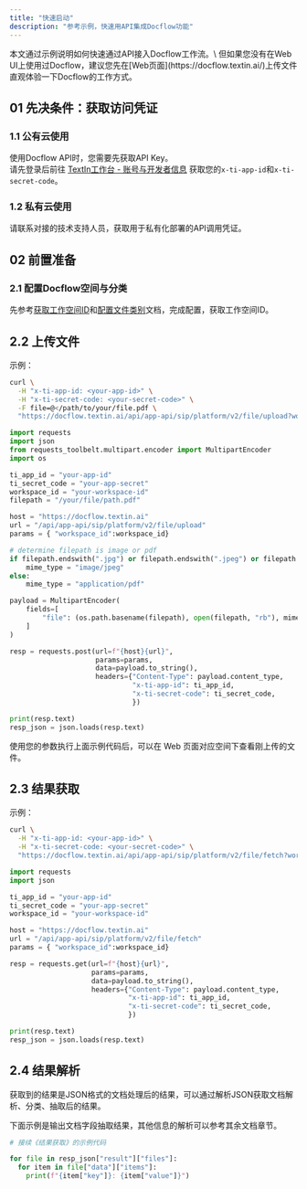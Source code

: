 ```yaml
---
title: "快速启动"
description: "参考示例，快速用API集成Docflow功能"
---
```


<Tip>
  本文通过示例说明如何快速通过API接入Docflow工作流。\
  但如果您没有在Web UI上使用过Docflow，建议您先在[Web页面](https://docflow.textin.ai/)上传文件直观体验一下Docflow的工作方式。
</Tip>

## 01 先决条件：获取访问凭证

### 1.1 公有云使用

使用Docflow API时，您需要先获取API Key。\
请先登录后前往 [TextIn工作台 - 账号与开发者信息](https://textin.ai/console/dashboard/setting) 获取您的`x-ti-app-id`和`x-ti-secret-code`。

### 1.2 私有云使用

请联系对接的技术支持人员，获取用于私有化部署的API调用凭证。

## 02 前置准备

### 2.1 配置Docflow空间与分类

先参考[获取工作空间ID](../08-faq/get_workspace_id)和[配置文件类别](../08-faq/setup_category)文档，完成配置，获取工作空间ID。

## 2.2 上传文件

示例：

<CodeGroup>

```bash curl icon=terminal wrap
curl \
  -H "x-ti-app-id: <your-app-id>" \
  -H "x-ti-secret-code: <your-secret-code>" \
  -F file=@</path/to/your/file.pdf \
  "https://docflow.textin.ai/api/app-api/sip/platform/v2/file/upload?workspace_id=<your-workspace-id>"
```


```python Python expandable {6,7,8,9} icon=python lines
import requests
import json
from requests_toolbelt.multipart.encoder import MultipartEncoder
import os

ti_app_id = "your-app-id"
ti_secret_code = "your-app-secret"
workspace_id = "your-workspace-id"
filepath = "/your/file/path.pdf"

host = "https://docflow.textin.ai"
url = "/api/app-api/sip/platform/v2/file/upload"
params = { "workspace_id":workspace_id}

# determine filepath is image or pdf
if filepath.endswith(".jpg") or filepath.endswith(".jpeg") or filepath.endswith(".png"):
    mime_type = "image/jpeg"
else:
    mime_type = "application/pdf"

payload = MultipartEncoder(
    fields=[
        "file": (os.path.basename(filepath), open(filepath, "rb"), mime_type),
    ]
)

resp = requests.post(url=f"{host}{url}", 
                     params=params, 
                     data=payload.to_string(), 
                     headers={"Content-Type": payload.content_type,
                              "x-ti-app-id": ti_app_id,
                              "x-ti-secret-code": ti_secret_code,
                              })

print(resp.text)
resp_json = json.loads(resp.text)
```

</CodeGroup>

使用您的参数执行上面示例代码后，可以在 Web 页面对应空间下查看刚上传的文件。

## 2.3 结果获取

示例：

<CodeGroup>

```bash curl icon=terminal wrap
curl \
  -H "x-ti-app-id: <your-app-id>" \
  -H "x-ti-secret-code: <your-secret-code>" \
  "https://docflow.textin.ai/api/app-api/sip/platform/v2/file/fetch?workspace_id=<your-workspace-id>"
```


```python Python expandable {4,5,6} icon=python lines
import requests
import json

ti_app_id = "your-app-id"
ti_secret_code = "your-app-secret"
workspace_id = "your-workspace-id"

host = "https://docflow.textin.ai"
url = "/api/app-api/sip/platform/v2/file/fetch"
params = { "workspace_id":workspace_id}

resp = requests.get(url=f"{host}{url}", 
                    params=params, 
                    data=payload.to_string(), 
                    headers={"Content-Type": payload.content_type,
                             "x-ti-app-id": ti_app_id,
                             "x-ti-secret-code": ti_secret_code,
                             })

print(resp.text)
resp_json = json.loads(resp.text)
```

</CodeGroup>

## 2.4 结果解析

获取到的结果是JSON格式的文档处理后的结果，可以通过解析JSON获取文档解析、分类、抽取后的结果。

<Tip>
  下面示例是输出文档字段抽取结果，其他信息的解析可以参考其余文档章节。
</Tip>

<CodeGroup>

```python Python icon=python lines
# 接续《结果获取》的示例代码

for file in resp_json["result"]["files"]:
  for item in file["data"]["items"]:
    print(f"{item["key"]}: {item["value"]}")
```

</CodeGroup>